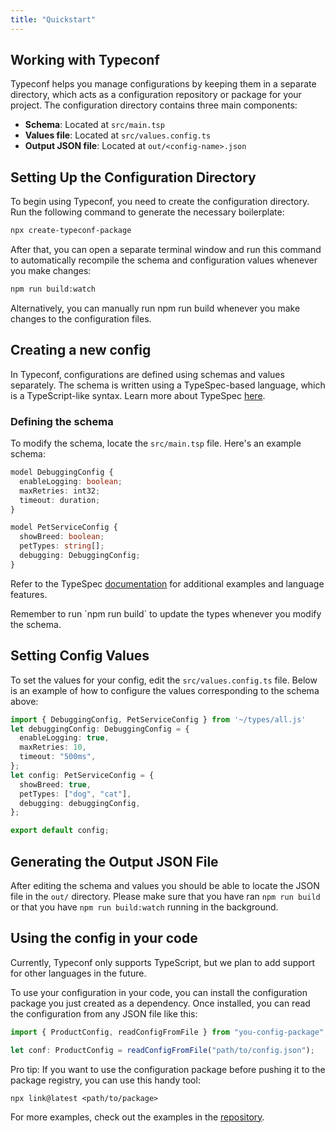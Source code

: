 ```yaml
---
title: "Quickstart"
---
```


## Working with Typeconf

Typeconf helps you manage configurations by keeping them in a separate
directory, which acts as a configuration repository or package for your project.
The configuration directory contains three main components:

- **Schema**: Located at `src/main.tsp`
- **Values file**: Located at `src/values.config.ts`
- **Output JSON file**: Located at `out/<config-name>.json`

## Setting Up the Configuration Directory

To begin using Typeconf, you need to create the configuration directory. Run the following command to generate the necessary boilerplate:

```bash
npx create-typeconf-package
```

After that, you can open a separate terminal window and run this command to
automatically recompile the schema and configuration values whenever you make
changes:

```bash
npm run build:watch
```
Alternatively, you can manually run npm run build whenever you make changes to the configuration files.

## Creating a new config

In Typeconf, configurations are defined using schemas and values separately. The
schema is written using a TypeSpec-based language, which is a TypeScript-like
syntax. Learn more about TypeSpec [here](https://typespec.io/).

### Defining the schema

To modify the schema, locate the `src/main.tsp` file. Here's an example schema:

```typescript
model DebuggingConfig {
  enableLogging: boolean;
  maxRetries: int32;
  timeout: duration;
}

model PetServiceConfig {
  showBreed: boolean;
  petTypes: string[];
  debugging: DebuggingConfig;
}
```

Refer to the TypeSpec
[documentation](https://typespec.io/docs/language-basics/overview/) for
additional examples and language features.

<Info>
  Remember to run `npm run build` to update the types whenever you modify the schema. 
</Info>

## Setting Config Values

To set the values for your config, edit the `src/values.config.ts` file. Below is
an example of how to configure the values corresponding to the schema above:

```typescript
import { DebuggingConfig, PetServiceConfig } from '~/types/all.js'
let debuggingConfig: DebuggingConfig = {
  enableLogging: true,
  maxRetries: 10,
  timeout: "500ms",
};
let config: PetServiceConfig = {
  showBreed: true,
  petTypes: ["dog", "cat"],
  debugging: debuggingConfig,
};

export default config;
```

## Generating the Output JSON File

After editing the schema and values you should be able to locate the JSON file
in the `out/` directory. Please make sure that you have ran `npm run build`
or that you have `npm run build:watch` running in the background.

## Using the config in your code

<Warning>
  Currently, Typeconf only supports TypeScript, but we plan to add support for other languages in the future. 
</Warning>

To use your configuration in your code, you can install the configuration
package you just created as a dependency. Once installed, you can read the
configuration from any JSON file like this:

```typescript
import { ProductConfig, readConfigFromFile } from "you-config-package";

let conf: ProductConfig = readConfigFromFile("path/to/config.json");
```

Pro tip: If you want to use the configuration package before pushing it to the package registry, you can use this handy tool:

```
npx link@latest <path/to/package>
```

For more examples, check out the examples in the [repository](https://github.com/typeconf/typeconf/tree/main/examples).
